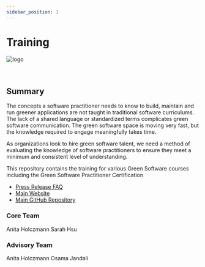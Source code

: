 ```yaml
---
sidebar_position: 1
---
```



# Training

<div class="intro-logo">
  <img src="/img/logo.svg" alt="logo" />
</div>
<br />
<br />

## Summary

The concepts a software practitioner needs to know to build, maintain and run greener
applications are not taught in traditional software curriculums. The lack of a shared
language or standardized terms complicates green software communication. The green
software space is moving very fast, but the knowledge required to engage meaningfully
takes time.

As organizations look to hire green software talent, we need a method of evaluating the knowledge of software practitioners to ensure they meet a minimum and consistent level of understanding.

This repository contains the training for various Green Software courses including the Green Software Practitioner Certification

- [Press Release FAQ](https://github.com/Green-Software-Foundation/pr-faqs/blob/main/live/green-software-principles.pr-faq.md)
- [Main Website](https://training.greensoftware.foundation)
- [Main GitHub Repository](https://github.com/Green-Software-Foundation/green-software-training)

### Core Team

<TeamMembers>
  <TeamMember
    role="Project Manager"
    company="GSF"
    github="holanita"
    twitter="holanita"
    linkedin="holanita"
  >
    Anita Holczmann
  </TeamMember>
  <TeamMember
    role="Project Lead"
    company="Goldman Sachs"
    github="greenhsu123"
    twitter="greenhsu123"
    linkedin="greenhsu123"
  >
    Sarah Hsu
  </TeamMember>
</TeamMembers>

### Advisory Team

<TeamMembers>
  <TeamMember
    role="PM"
    company="GSF"
    github="jawache"
    twitter="jawache"
    linkedin="jawache"
  >
    Anita Holczmann
  </TeamMember>
  <TeamMember
    role="Lead"
    company="Goldman Sachs"
    github="osamajandali"
    twitter="osama_jandali"
    linkedin="osamajandali"
  >
    Osama Jandali
  </TeamMember>
</TeamMembers>
